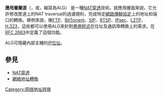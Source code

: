 {{NoteTA
|T=zh-cn:应用层网关;zh-tw:應用層闡道;
|G1=IT
|1=zh-cn:网关;zh-tw:闡道;
}}
{{Unreferenced|time=2016-11-10T06:02:04+00:00}}
'''應用層闡道'''（{{lang-en|Application Layer Gateway}}，或{{lang|en|application-level gateway}}，縮寫為ALG） 是一種[[NAT穿透|NAT穿透]]技術。就應用層面來說，它允許修改匣道上的NAT traversal的過濾規則，完成特定[[網路傳輸協定|網路傳輸協定]]上的地址和端口的轉換。舉例來說，像[[FTP|FTP]]、[[BitTorrent|BitTorrent]]、[[SIP|SIP]]、[[RTSP|RTSP]]、[[IPsec|IPsec]]、[[L2TP|L2TP]]、[[H.323|H.323]]，這些都可以使用ALG來針對[[應用程式|應用程式]]在位址及通訊埠轉換上的需求。在[[rfc:2663|RFC 2663]]中定義了這個功能。

ALG可隱藏內部主機的[[IP位址|IP位址]]。
== 參見 ==
* [[NAT穿透|NAT穿透]]
* [[網絡地址轉換|網絡地址轉換]]
{{DEFAULTSORT:ALG}}
{{网络小作品}}

[[Category:网络地址转换|Category:网络地址转换]]